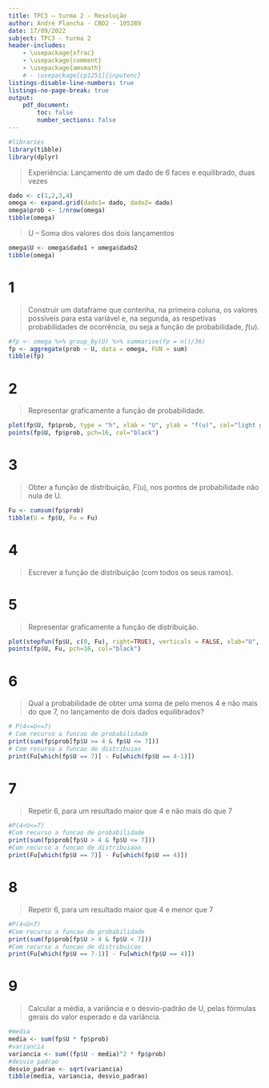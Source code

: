 ```yaml
---
title: TPC3 – turma 2 - Resolução
author: André Plancha - CBD2 - 105289
date: 17/09/2022
subject: TPC3 - turma 2
header-includes:
    - \usepackage{xfrac}
    - \usepackage{comment}
    - \usepackage{amsmath}
    # - \usepackage[cp1251]{inputenc}
listings-disable-line-numbers: true
listings-no-page-break: true
output:
    pdf_document:
        toc: false
        number_sections: false
---
```

```r
#libraries
library(tibble)
library(dplyr)

```



> Experiência: Lançamento de um dado de 6 faces e equilibrado, duas vezes

```r
dado <- c(1,2,3,4)
omega <- expand.grid(dado1= dado, dado2= dado)
omega$prob <- 1/nrow(omega)
tibble(omega)
```

> U – Soma dos valores dos dois lançamentos
```r
omega$U <- omega$dado1 + omega$dado2
tibble(omega)
```

# 1
> Construir um dataframe que contenha, na primeira coluna, os valores possíveis para esta variável e, na segunda, as respetivas probabilidades de ocorrência, ou seja a função de probabilidade, $f(u)$.

```r
#fp <- omega %>% group_by(U) %>% summarise(fp = n()/36)
fp <- aggregate(prob ~ U, data = omega, FUN = sum)
tibble(fp)
```
# 2
> Representar graficamente a função de probabilidade.
```r
plot(fp$U, fp$prob, type = "h", xlab = "U", ylab = "f(u)", col="light grey")
points(fp$U, fp$prob, pch=16, col="black")
```

# 3
> Obter a função de distribuição, $F(u)$, nos pontos de probabilidade não nula de U.

```r
Fu <- cumsum(fp$prob)
tibble(U = fp$U, Fu = Fu)
```

# 4

> Escrever a função de distribuição (com todos os seus ramos).

```{=latex}
\begin{comment}
this could be done with R but it's not worth it
\end{comment}
$$
F(x) =
\begin{cases}
    0 & x < 2 \\
    0.0625 & 2 \leq x < 3 \\
    0.1875 & 3 \leq x < 4 \\
    0.375 & 4 \leq x < 5 \\
    0.625 & 5 \leq x < 6 \\
    0.8125 & 6 \leq x < 7 \\
    0.9375 & 7 \leq x < 8 \\
    1 & x \geq 8
\end{cases}
$$
```


# 5
> Representar graficamente a função de distribuição.
```r
plot(stepfun(fp$U, c(0, Fu), right=TRUE), verticals = FALSE, xlab="U", ylab="F(U)", main = "")
points(fp$U, Fu, pch=16, col="black")
```
# 6
> Qual a probabilidade de obter uma soma de pelo menos 4 e não mais do que 7, no lançamento de dois dados equilibrados?
```r
# P(4<=U<=7)
# Com recurso a funcao de probabilidade
print(sum(fp$prob[fp$U >= 4 & fp$U <= 7]))
# Com recurso a funcao de distribuiao
print(Fu[which(fp$U == 7)] - Fu[which(fp$U == 4-1)])
```

# 7
> Repetir 6, para um resultado maior que 4 e não mais do que 7

```r
#P(4<U<=7)
#Com recurso a funcao de probabilidade
print(sum(fp$prob[fp$U > 4 & fp$U <= 7]))
#Com recurso a funcao de distribuiaoo
print(Fu[which(fp$U == 7)] - Fu[which(fp$U == 4)])
```

# 8
> Repetir 6, para um resultado maior que 4 e menor que 7

```r
#P(4<U<7)
#Com recurso a funcao de probabilidade
print(sum(fp$prob[fp$U > 4 & fp$U < 7]))
#Com recurso a funcao de distribuicao
print(Fu[which(fp$U == 7-1)] - Fu[which(fp$U == 4)])
```
# 9
> Calcular a média, a variância e o desvio-padrão de U, pelas fórmulas gerais do valor esperado e da variância.

```r
#media
media <- sum(fp$U * fp$prob)
#variancia
variancia <- sum((fp$U - media)^2 * fp$prob)
#desvio padrao
desvio_padrao <- sqrt(variancia)
tibble(media, variancia, desvio_padrao)

```